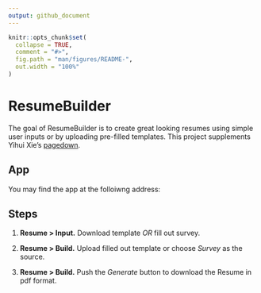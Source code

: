 ```yaml
---
output: github_document
---
```


<!-- README.md is generated from README.Rmd. Please edit that file -->

```r
knitr::opts_chunk$set(
  collapse = TRUE,
  comment = "#>",
  fig.path = "man/figures/README-",
  out.width = "100%"
)
```

# ResumeBuilder

<!-- badges: start -->
<!-- badges: end -->

The goal of ResumeBuilder is to create great looking resumes using simple user inputs or by uploading pre-filled templates.  This project supplements Yihui Xie's [pagedown](https://pagedown.rbind.io/).

## App
You may find the app at the folloiwng address:

## Steps  

1.  **Resume > Input.** Download template *OR*  fill out survey.

2.  **Resume > Build.** Upload filled out template or choose *Survey* as 
the source.  

3.  **Resume > Build.** Push the *Generate* button to download the Resume in pdf format.


